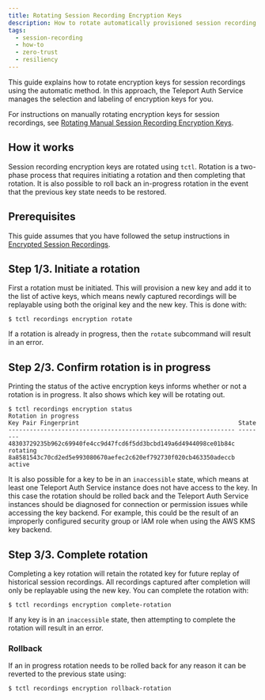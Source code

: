 ```yaml
---
title: Rotating Session Recording Encryption Keys
description: How to rotate automatically provisioned session recording encryption keys.
tags:
  - session-recording
  - how-to
  - zero-trust
  - resiliency
---
```


This guide explains how to rotate encryption keys for session recordings using
the automatic method. In this approach, the Teleport Auth Service manages the
selection and labeling of encryption keys for you.

For instructions on manually rotating encryption keys for session recordings,
see [Rotating Manual Session Recording Encryption
Keys](rotating-manual-keys.mdx).

## How it works

Session recording encryption keys are rotated using `tctl`. Rotation is a
two-phase process that requires initiating a rotation and then completing that
rotation. It is also possible to roll back an in-progress rotation in the event
that the previous key state needs to be restored.

## Prerequisites

This guide assumes that you have followed the setup instructions in [Encrypted
Session Recordings](encrypted-session-recordings.mdx).

## Step 1/3. Initiate a rotation

First a rotation must be initiated. This will provision a new key and add
it to the list of active keys, which means newly captured recordings will be
replayable using both the original key and the new key. This is done with:

```code
$ tctl recordings encryption rotate
```

If a rotation is already in progress, then the `rotate` subcommand will result
in an error.

## Step 2/3. Confirm rotation is in progress

Printing the status of the active encryption keys informs whether or not a
rotation is in progress. It also shows which key will be rotating out.

```code
$ tctl recordings encryption status
Rotation in progress
Key Pair Fingerprint                                             State
---------------------------------------------------------------- --------
48303729235b962c69940fe4cc9d47fcd6f5dd3bcbd149a6d4944098ce01b84c rotating
8a8581543c70cd2ed5e993080670aefec2c620ef792730f020cb463350adeccb active
```

It is also possible for a key to be in an `inaccessible` state, which means at
least one Teleport Auth Service instance does not have access to the key. In
this case the rotation should be rolled back and the Teleport Auth Service
instances should be diagnosed for connection or permission issues while
accessing the key backend. For example, this could be the result of an
improperly configured security group or IAM role when using the AWS KMS key
backend.

## Step 3/3. Complete rotation

Completing a key rotation will retain the rotated key for future replay of
historical session recordings. All recordings captured after completion will
only be replayable using the new key. You can complete the rotation with:

```code
$ tctl recordings encryption complete-rotation
```

If any key is in an `inaccessible` state, then attempting to complete the
rotation will result in an error.

### Rollback

If an in progress rotation needs to be rolled back for any reason it can be
reverted to the previous state using:

```code
$ tctl recordings encryption rollback-rotation
```
